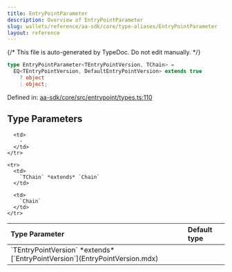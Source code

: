 ```yaml
---
title: EntryPointParameter
description: Overview of EntryPointParameter
slug: wallets/reference/aa-sdk/core/type-aliases/EntryPointParameter
layout: reference
---
```


{/* This file is auto-generated by TypeDoc. Do not edit manually. */}

```ts
type EntryPointParameter<TEntryPointVersion, TChain> =
  EQ<TEntryPointVersion, DefaultEntryPointVersion> extends true
    ? object
    : object;
```

Defined in: [aa-sdk/core/src/entrypoint/types.ts:110](https://github.com/alchemyplatform/aa-sdk/blob/153785ddc87beb160382c2bae7dbafa4a66ade9a/aa-sdk/core/src/entrypoint/types.ts#L110)

## Type Parameters

<table>
  <thead>
    <tr>
      <th align="left">Type Parameter</th>
      <th align="left">Default type</th>
    </tr>
  </thead>

  <tbody>
    <tr>
      <td>
        `TEntryPointVersion` *extends* [`EntryPointVersion`](EntryPointVersion.mdx)
      </td>

      <td>
        ‐
      </td>
    </tr>

    <tr>
      <td>
        `TChain` *extends* `Chain`
      </td>

      <td>
        `Chain`
      </td>
    </tr>

  </tbody>
</table>
